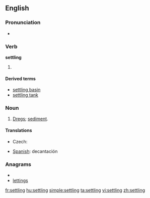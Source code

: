 ==English==

===Pronunciation===
* {{audio|en-us-settling.ogg|Audio (US)}}

===Verb===
{{wikipedia}}
'''settling'''

# {{present participle of|[[settle]]}}

====Derived terms====
* [[settling basin]]
* [[settling tank]]

===Noun===
{{en-noun}}

# {{context|usually plural}} [[dregs|Dregs]]; [[sediment]].

====Translations====
{{trans-top|dregs}}
* Czech: {{t-|cs|sedlina|f}}
{{trans-mid}}
{{trans-bottom}}
{{checktrans-top}}
* [[Spanish]]: decantación
{{trans-bottom}}

===Anagrams===
* {{alphagram|egilnstt}}
* [[lettings#English|lettings]]

[[fr:settling]]
[[hu:settling]]
[[simple:settling]]
[[ta:settling]]
[[vi:settling]]
[[zh:settling]]